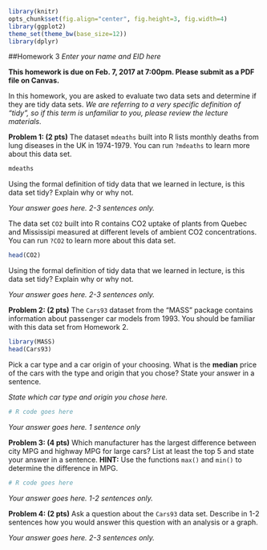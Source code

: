 ```r
library(knitr)
opts_chunk$set(fig.align="center", fig.height=3, fig.width=4)
library(ggplot2)
theme_set(theme_bw(base_size=12))
library(dplyr)
```
##Homework 3
*Enter your name and EID here*

**This homework is due on Feb. 7, 2017 at 7:00pm. Please submit as a PDF file on Canvas.**

In this homework, you are asked to evaluate two data sets and determine if they are tidy data sets. *We are referring to a very specific definition of "tidy", so if this term is unfamiliar to you, please review the lecture materials*.

**Problem 1: (2 pts)** The dataset `mdeaths` built into R lists monthly deaths from lung diseases in the UK in 1974-1979. You can run `?mdeaths` to learn more about this data set.
```r
mdeaths
```
Using the formal definition of tidy data that we learned in lecture, is this data set tidy? Explain why or why not.

*Your answer goes here. 2-3 sentences only.*

The data set `CO2` built into R contains CO2 uptake of plants from Quebec and Mississipi measured at different levels of ambient CO2 concentrations. You can run `?CO2` to learn more about this data set.
```r
head(CO2)
```
Using the formal definition of tidy data that we learned in lecture, is this data set tidy? Explain why or why not.
 
*Your answer goes here. 2-3 sentences only.*
 
**Problem 2: (2 pts)** The `Cars93` dataset from the "MASS" package contains information about passenger car models from 1993. You should be familiar with this data set from Homework 2.

```r
library(MASS)
head(Cars93)
```

Pick a car type and a car origin of your choosing. What is the **median** price of the cars with the type and origin that you chose? State your answer in a sentence.

*State which car type and origin you chose here.*

```r
# R code goes here
```

*Your answer goes here. 1 sentence only*

**Problem 3: (4 pts)** Which manufacturer has the largest difference between city MPG and highway MPG for large cars? List at least the top 5 and state your answer in a sentence. **HINT:** Use the functions `max()` and `min()` to determine the difference in MPG.

```r
# R code goes here
```

*Your answer goes here. 1-2 sentences only.*

**Problem 4: (2 pts)** Ask a question about the `Cars93` data set. Describe in 1-2 sentences how you would answer this question with an analysis or a graph.

*Your answer goes here. 2-3 sentences only.*
